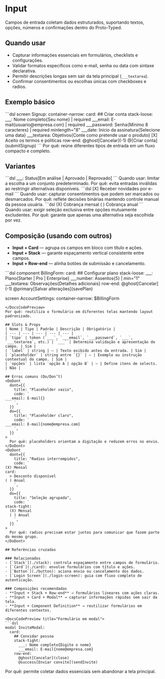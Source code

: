# Input
Campos de entrada coletam dados estruturados, suportando textos, opções, números e confirmações dentro do Proto-Typed.

## Quando usar
- Capturar informações essenciais em formulários, checklists e configurações.
- Validar formatos específicos como e-mail, senha ou data com sintaxe declarativa.
- Permitir descrições longas sem sair da tela principal (`___textarea`).
- Confirmar consentimentos ou escolhas únicas com checkboxes e radios.

## Exemplo básico
<DocsCodePreview title="Formulário com campos variados">
```dsl
screen Signup:
  container-narrow:
    card:
      ## Criar conta
      stack-loose:
        ___: Nome completo{Seu nome} | required
        ___email: E-mail{usuario@empresa.com} | required
        ___password: Senha{Mínimo 8 caracteres} | required minlength="8"
        ___date: Início da assinatura{Selecione uma data}
        ___textarea: Objetivos{Conte como pretende usar o produto}
        [X] Aceito os termos e políticas
      row-end:
        @ghost[Cancelar](-1)
        @[Criar conta](submitSignup)
```
</DocsCodePreview>
Por quê: reúne diferentes tipos de entrada em um fluxo compacto e completo.

## Variantes
<DocsCodePreview title="Select com opções declaradas">
```dsl
___: Status[Em análise | Aprovado | Reprovado]
```
</DocsCodePreview>
Quando usar: limitar a escolha a um conjunto predeterminado.
Por quê: evita entradas inválidas ao restringir alternativas disponíveis.

<DocsCodePreview title="Checkbox para confirmação">
```dsl
[X] Receber novidades por e-mail
```
</DocsCodePreview>
Quando usar: capturar consentimentos que podem ser marcados ou desmarcados.
Por quê: reflete decisões binárias mantendo controle manual da pessoa usuária.

<DocsCodePreview title="Radios agrupados">
```dsl
(X) Cobrança mensal
( ) Cobrança anual
```
</DocsCodePreview>
Quando usar: exigir seleção exclusiva entre opções mutuamente excludentes.
Por quê: garante que apenas uma alternativa seja escolhida por vez.

## Composição (usando com outros)
- **Input + Card** — agrupa os campos em bloco com título e ações.
- **Input + Stack** — garante espaçamento vertical consistente entre campos.
- **Input + Row-end** — alinha botões de submissão e cancelamento.

<DocsCodePreview title="Formulário modular com stack">
```dsl
component BillingForm:
  card:
    ## Configurar plano
    stack-loose:
      ___: Plano{Starter | Pro | Enterprise}
      ___number: Assentos{5} | min="1"
      ___textarea: Observações{Detalhes adicionais}
    row-end:
      @ghost[Cancelar](-1)
      @primary[Salvar alterações](savePlan)
      
screen AccountSettings:
  container-narrow:
    $BillingForm
```
</DocsCodePreview>
Por quê: reutiliza o formulário em diferentes telas mantendo layout padronizado.

## Slots & Props
| Nome | Tipo | Padrão | Descrição | Obrigatório |
| --- | --- | --- | --- | --- |
| `tipo` | token (`___`, `___email`, `___password`, `___`, `___textarea`, etc.) | `___` | Determina validação e apresentação do campo. | Sim |
| `label` | string | — | Texto exibido antes da entrada. | Sim |
| `placeholder` | string entre `{}` | — | Exemplo ou instrução contextual do campo. | Sim |
| `opções` | lista `opção A | opção B` | — | Define itens de selects. | Não |

## Erros comuns (Do/Don’t)
<DoDont
  dont={{
    title: "Placeholder vazio",
    code: `
___email: E-mail{}
    `,
  }}
  do={{
    title: "Placeholder claro",
    code: `
___email: E-mail{nome@empresa.com}
    `,
  }}
>
  Por quê: placeholders orientam a digitação e reduzem erros no envio.
</DoDont>
<DoDont
  dont={{
    title: "Radios interrompidos",
    code: `
(X) Mensal
card:
  > Desconto disponível
( ) Anual
    `,
  }}
  do={{
    title: "Seleção agrupada",
    code: `
stack-tight:
  (X) Mensal
  ( ) Anual
    `,
  }}
>
  Por quê: radios precisam estar juntos para comunicar que fazem parte do mesmo grupo.
</DoDont>

## Referências cruzadas

### Relacionados
- [`Stack`](./stack): controla espaçamento entre campos de formulário.
- [`Card`](./card): envolve formulários com título e ações.
- [`Button`](./button): aciona envio ou cancelamento dos dados.
- [`Login Screen`](./login-screen): guia com fluxo completo de autenticação.

### Composições recomendadas
- **Input + Stack + Row-end** → formulários lineares com ações claras.
- **Input + Card + Modal** → capturar informações rápidas sem sair da tela.
- **Input + Component Definition** → reutilizar formulários em diferentes contextos.

<DocsCodePreview title="Formulário em modal">
```dsl
modal InviteModal:
  card:
    ## Convidar pessoa
    stack-tight:
      ___: Nome completo{Digite o nome}
      ___email: E-mail{nome@empresa.com}
    row-end:
      @ghost[Cancelar](close)
      @success[Enviar convite](sendInvite)
```
</DocsCodePreview>
Por quê: permite coletar dados essenciais sem abandonar a tela principal.
